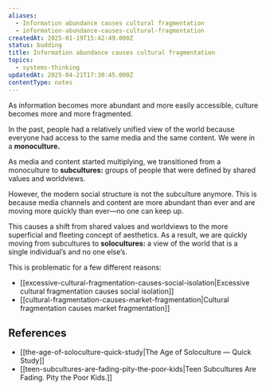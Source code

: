 ```yaml
---
aliases:
  - Information abundance causes cultural fragmentation
  - information-abundance-causes-cultural-fragmentation
createdAt: 2025-01-19T15:42:49.000Z
status: budding
title: Information abundance causes cultural fragmentation
topics:
  - systems-thinking
updatedAt: 2025-04-21T17:30:45.000Z
contentType: notes
---
```

As information becomes more abundant and more easily accessible, culture becomes more and more fragmented.

In the past, people had a relatively unified view of the world because everyone had access to the same media and the same content. We were in a **monoculture.**

As media and content started multiplying, we transitioned from a monoculture to **subcultures:** groups of people that were defined by shared values and worldviews.

However, the modern social structure is not the subculture anymore. This is because media channels and content are more abundant than ever and are moving more quickly than ever—no one can keep up.

This causes a shift from shared values and worldviews to the more superficial and fleeting concept of aesthetics. As a result, we are quickly moving from subcultures to **solocultures:** a view of the world that is a single individual’s and no one else’s.

This is problematic for a few different reasons:

- [[excessive-cultural-fragmentation-causes-social-isolation|Excessive cultural fragmentation causes social isolation]]
- [[cultural-fragmentation-causes-market-fragmentation|Cultural fragmentation causes market fragmentation]]

## References

- [[the-age-of-soloculture-quick-study|The Age of Soloculture — Quick Study]]
- [[teen-subcultures-are-fading-pity-the-poor-kids|Teen Subcultures Are Fading. Pity the Poor Kids.]]
